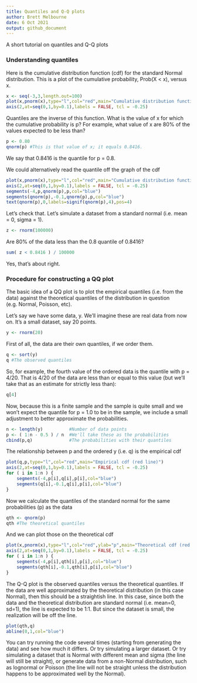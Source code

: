 ```yaml
---
title: Quantiles and Q-Q plots
author: Brett Melbourne
date: 6 Oct 2021
output: github_document
---
```


A short tutorial on quantiles and Q-Q plots


### Understanding quantiles

Here is the cumulative distribution function (cdf) for the standard Normal distribution. This is a plot of the cumulative probability, Prob(X < x), versus x.

```r
x <- seq(-3,3,length.out=100)
plot(x,pnorm(x),type="l",col="red",main="Cumulative distribution function")
axis(2,at=seq(0,1,by=0.1),labels = FALSE, tcl = -0.25)
```

Quantiles are the inverse of this function. What is the value of x for which the cumulative probability is p? For example, what value of x are 80% of the values expected to be less than?

```r
p <- 0.80
qnorm(p) #This is that value of x; it equals 0.8416.
```

We say that 0.8416 is the quantile for p = 0.8. 

We could alternatively read the quantile off the graph of the cdf

```r
plot(x,pnorm(x),type="l",col="red",main="Cumulative distribution function")
axis(2,at=seq(0,1,by=0.1),labels = FALSE, tcl = -0.25)
segments(-4,p,qnorm(p),p,col="blue")
segments(qnorm(p),-0.1,qnorm(p),p,col="blue")
text(qnorm(p),0,labels=signif(qnorm(p),4),pos=4)
```

Let's check that. Let's simulate a dataset from a standard normal (i.e. mean = 0, sigma = 1).

```r
z <- rnorm(100000)
```

Are 80% of the data less than the 0.8 quantile of 0.8416?

```r
sum( z < 0.8416 ) / 100000
```

Yes, that's about right.


### Procedure for constructing a QQ plot

The basic idea of a QQ plot is to plot the empirical quantiles (i.e. from the data) against the theoretical quantiles of the distribution in question (e.g. Normal, Poisson, etc).

Let's say we have some data, y. We'll imagine these are real data from now on. It's a small dataset, say 20 points.

```r
y <- rnorm(20)
```

First of all, the data are their own quantiles, if we order them.

```r
q <- sort(y)
q #The observed quantiles
```

So, for example, the fourth value of the ordered data is the quantile with p = 4/20. That is 4/20 of the data are less than or equal to this value (but we'll take that as an estimate for strictly less than):

```r
q[4]
```

Now, because this is a finite sample and the sample is quite small and we won't expect the quantile for p = 1.0 to be in the sample, we include a small adjustment to better approximate the probabilities.

```r
n <- length(y)          #Number of data points
p <- ( 1:n - 0.5 ) / n  #We'll take these as the probabilities
cbind(p,q)              #The probabilities with their quantiles
```

The relationship between p and the ordered y (i.e. q) is the empirical cdf

```r
plot(q,p,type="l",col="red",main="Empirical cdf (red line)")
axis(2,at=seq(0,1,by=0.1),labels = FALSE, tcl = -0.25)
for ( i in 1:n ) {
    segments(-4,p[i],q[i],p[i],col="blue")
    segments(q[i],-0.1,q[i],p[i],col="blue")    
}
```

Now we calculate the quantiles of the standard normal for the same probabilities (p) as the data

```r
qth <- qnorm(p)
qth #The theoretical quantiles
```

And we can plot those on the theoretical cdf

```r
plot(x,pnorm(x),type="l",col="red",ylab="p",main="Theoretical cdf (red curve)")
axis(2,at=seq(0,1,by=0.1),labels = FALSE, tcl = -0.25)
for ( i in 1:n ) {
    segments(-4,p[i],qth[i],p[i],col="blue")
    segments(qth[i],-0.1,qth[i],p[i],col="blue")    
}
```

The Q-Q plot is the observed quantiles versus the theoretical quantiles. If the data are well approximated by the theoretical distribution (in this case Normal), then this should be a straightish line. In this case, since both the data and the theoretical distribution are standard normal (i.e. mean=0, sd=1), the line is expected to be 1:1. But since the dataset is small, the realization will be off the line.

```r
plot(qth,q)
abline(0,1,col="blue")
```

You can try running the code several times (starting from generating the data) and see how much it differs. Or try simulating a larger dataset. Or try simulating a dataset that is Normal with different mean and sigma (the line will still be straight), or generate data from a non-Normal distribution, such as lognormal or Poisson (the line will not be straight unless the distribution happens to be approximated well by the Normal).
